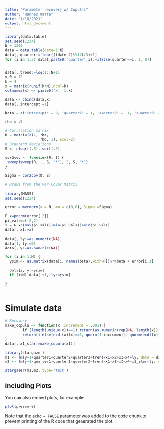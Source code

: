 ```yaml
---
title: "Parameter recovery w/ Copulas"
author: "Hannes Datta"
date: "1/18/2021"
output: html_document
---
```


```r
library(data.table)
set.seed(1234)
N = 1200
data = data.table(date=1:N)
data[, quarter:=floor(((date-1)%%12)/3)+1]
for (i in 1:3) data[,paste0('quarter',i):=ifelse(quarter==i, 1, 0)]


data[, trend:=log(1:.N+1)]
y_0 = 12
k = 4
x = matrix(runif(k*N),ncol=k)
colnames(x) <- paste0('x', 1:k)

data <- cbind(data,x)
data[, intercept:=1]

beta = c('intercept' = 0, 'quarter1' = 1, 'quarter2' = -1, 'quarter3' = -.5, 'trend' = .1, 'x1' = 1, 'x2' = -2, 'x3' = .5, 'x4'=2, 'ly' = .9)

rho = .5

# Correlation matrix
R = matrix(c(1, rho,
                rho, 1), ncol=2)
# Standard deviations
S <- c(sqrt(.5), sqrt(.5))

cor2cov <- function(R, S) {
 sweep(sweep(R, 1, S, "*"), 2, S, "*")
}

Sigma = cor2cov(R, S)
  
# Draws from the Var-Covar Matrix
  
library(MASS)
set.seed(1234)

error = mvrnorm(n = N, mu = c(0,0), Sigma =Sigma)
  
F_x=pnorm(error[,2])
pi_vals=c(-2,2)
x = F_x*(max(pi_vals)-min(pi_vals))+min(pi_vals)
data[, x1:=x]
	  
data[, ly:=as.numeric(NA)]
data[1, ly:=0]
data[, y:=as.numeric(NA)]  

for (i in 1:N) {
  ysim <- as.matrix(data[i, names(beta),with=F])%*%beta + error[i,1]
  
  data[i, y:=ysim]
  if (i<N) data[i+1, ly:=ysim]

}
  
```

# Simulate data

```r

# Recovery
make_copula <- function(x, increment = .001) {
		if (length(unique(x))==1) return(as.numeric(rep(NA, length(x))))
		return(ifelse(ecdf(x)(x)==1, qnorm(1-increment), qnorm(ecdf(x)(x))))
}
data[, x1_star:=make_copula(x1)]

library(stargazer)
m1 <- lm(y~1+quarter1+quarter2+quarter3+trend+x1+x2+x3+x4+ly, data = data)
m2 <- lm(y~1+quarter1+quarter2+quarter3+trend+x1+x2+x3+x4+x1_star+ly, data = data)

stargazer(m1,m2, type='text')

```

## Including Plots

You can also embed plots, for example:

```r
plot(pressure)
```

Note that the `echo = FALSE` parameter was added to the code chunk to prevent printing of the R code that generated the plot.
